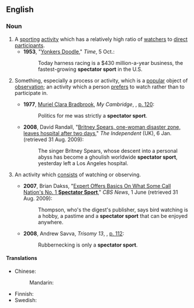 ==English==

===Noun===
{{en-noun}}

# A [[sporting]] [[activity]] which has a relatively high ratio of [[watcher]]s to [[direct]] [[participant]]s.
#* '''1953''', "[http://www.time.com/time/magazine/article/0,9171,858317,00.html Yonkers Doodle]," ''Time'', 5 Oct.:
#*: Today harness racing is a $430 million-a-year business, the fastest-growing '''spectator sport''' in the U.S.
# {{lb|en|idiomatic}} Something, especially a process or activity, which is a [[popular]] object of [[observation]]; an activity which a person [[prefer]]s to watch rather than to participate in.
#* '''1977''', [[w:Muriel Clara Bradbrook|Muriel Clara Bradbrook]], ''My Cambridge'', {{ISBN|9780903895842}}, [http://books.google.ca/books?id=SzCfAAAAMAAJ&q=%22strictly+a+spectator+sport%22&dq=%22strictly+a+spectator+sport%22&lr=&as_drrb_is=q&as_minm_is=0&as_miny_is=&as_maxm_is=0&as_maxy_is=&as_brr=0&client=firefox-a p. 120]:
#*: Politics for me was strictly a '''spectator sport'''.
#* '''2008''', David Randall, "[http://www.independent.co.uk/news/world/americas/britney-spears-onewoman-disaster-zone-leaves-hospital-after-two-days-768500.html Britney Spears, one-woman disaster zone, leaves hospital after two days]," ''The Independent'' (UK), 6 Jan. (retrieved 31 Aug. 2009):
#*: The singer Britney Spears, whose descent into a personal abyss has become a ghoulish worldwide '''spectator sport''', yesterday left a Los Angeles hospital.
# {{lb|en|idiomatic}} An activity which [[consist]]s of watching or observing.
#* '''2007''', Brian Dakss, "[http://www.cbsnews.com/stories/2007/06/01/earlyshow/main2874584.shtml Expert Offers Basics On What Some Call Nation's No. 1 '''Spectator Sport''']," ''CBS News'', 1 June (retrieved 31 Aug. 2009):
#*: Thompson, who's the digest's publisher, says bird watching is a hobby, a pastime and a '''spectator sport''' that can be enjoyed anywhere.
#* '''2008''', Andrew Savva, ''Trisomy 13'', {{ISBN|9781411678132}}, [http://books.google.ca/books?id=vflYhHbnBNEC&pg=RA1-PA112&dq=%22only+a+spectator+sport%22&lr=&as_drrb_is=b&as_minm_is=0&as_miny_is=2001&as_maxm_is=0&as_maxy_is=2009&as_brr=0&client=firefox-a#v=onepage&q=%22only%20a%20spectator%20sport%22&f=false p. 112]:
#*: Rubbernecking is only a '''spectator sport'''.

====Translations====
{{trans-top|sporting activity with high number of spectators}}
* Chinese:
*: Mandarin: {{t-needed|cmn}}
{{trans-mid}}
* Finnish: {{t|fi|yleisöurheilu}}
* Swedish: {{t|sv|åskådarsport|c}}
{{trans-bottom}}